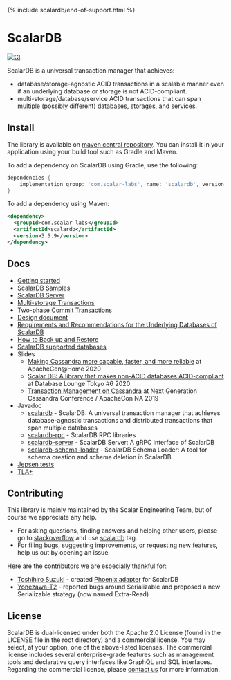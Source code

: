 {% include scalardb/end-of-support.html %}

# ScalarDB

[![CI](https://github.com/scalar-labs/scalardb/actions/workflows/ci.yaml/badge.svg?branch=master)](https://github.com/scalar-labs/scalardb/actions/workflows/ci.yaml)

ScalarDB is a universal transaction manager that achieves:
- database/storage-agnostic ACID transactions in a scalable manner even if an underlying database or storage is not ACID-compliant.
- multi-storage/database/service ACID transactions that can span multiple (possibly different) databases, storages, and services.

## Install
The library is available on [maven central repository](https://mvnrepository.com/artifact/com.scalar-labs/scalardb).
You can install it in your application using your build tool such as Gradle and Maven. 

To add a dependency on ScalarDB using Gradle, use the following:
```gradle
dependencies {
    implementation group: 'com.scalar-labs', name: 'scalardb', version: '3.5.9'
}
```

To add a dependency using Maven:
```xml
<dependency>
  <groupId>com.scalar-labs</groupId>
  <artifactId>scalardb</artifactId>
  <version>3.5.9</version>
</dependency>
```

## Docs
* [Getting started](getting-started-with-scalardb.mdx)
* [ScalarDB Samples](https://github.com/scalar-labs/scalardb-samples)
* [ScalarDB Server](scalardb-server.mdx)
* [Multi-storage Transactions](multi-storage-transactions.mdx)
* [Two-phase Commit Transactions](two-phase-commit-transactions.mdx)
* [Design document](design.mdx)
* [Requirements and Recommendations for the Underlying Databases of ScalarDB](requirements.mdx)
* [How to Back up and Restore](backup-restore.mdx)
* [ScalarDB supported databases](scalardb-supported-databases.mdx)
* Slides
    * [Making Cassandra more capable, faster, and more reliable](https://speakerdeck.com/scalar/making-cassandra-more-capable-faster-and-more-reliable-at-apachecon-at-home-2020) at ApacheCon@Home 2020
    * [Scalar DB: A library that makes non-ACID databases ACID-compliant](https://speakerdeck.com/scalar/scalar-db-a-library-that-makes-non-acid-databases-acid-compliant) at Database Lounge Tokyo #6 2020
    * [Transaction Management on Cassandra](https://speakerdeck.com/scalar/transaction-management-on-cassandra) at Next Generation Cassandra Conference / ApacheCon NA 2019
* Javadoc
    * [scalardb](https://javadoc.io/doc/com.scalar-labs/scalardb/latest/index.html) - ScalarDB: A universal transaction manager that achieves database-agnostic transactions and distributed transactions that span multiple databases
    * [scalardb-rpc](https://javadoc.io/doc/com.scalar-labs/scalardb-rpc/latest/index.html) - ScalarDB RPC libraries
    * [scalardb-server](https://javadoc.io/doc/com.scalar-labs/scalardb-server/latest/index.html) - ScalarDB Server: A gRPC interface of ScalarDB
    * [scalardb-schema-loader](https://javadoc.io/doc/com.scalar-labs/scalardb-schema-loader/latest/index.html) - ScalarDB Schema Loader: A tool for schema creation and schema deletion in ScalarDB
* [Jepsen tests](https://github.com/scalar-labs/scalar-jepsen)
* [TLA+](https://github.com/scalar-labs/scalardb/tree/master/tla+/consensus-commit)

## Contributing
This library is mainly maintained by the Scalar Engineering Team, but of course we appreciate any help.

* For asking questions, finding answers and helping other users, please go to [stackoverflow](https://stackoverflow.com/) and use [scalardb](https://stackoverflow.com/questions/tagged/scalardb) tag.
* For filing bugs, suggesting improvements, or requesting new features, help us out by opening an issue.

Here are the contributors we are especially thankful for:
- [Toshihiro Suzuki](https://github.com/brfrn169) - created [Phoenix adapter](https://github.com/scalar-labs/scalardb-phoenix) for ScalarDB
- [Yonezawa-T2](https://github.com/Yonezawa-T2) - reported bugs around Serializable and proposed a new Serializable strategy (now named Extra-Read)

## License
ScalarDB is dual-licensed under both the Apache 2.0 License (found in the LICENSE file in the root directory) and a commercial license.
You may select, at your option, one of the above-listed licenses.
The commercial license includes several enterprise-grade features such as management tools and declarative query interfaces like GraphQL and SQL interfaces.
Regarding the commercial license, please [contact us](https://scalar-labs.com/contact_us/) for more information.

